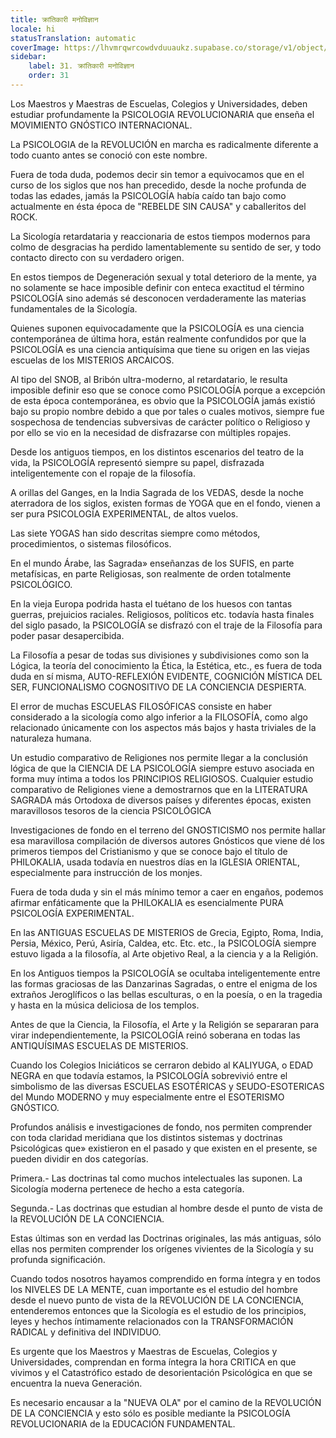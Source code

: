 ```yaml
---
title: क्रांतिकारी मनोविज्ञान
locale: hi
statusTranslation: automatic
coverImage: https://lhvmrqwrcowdvduuaukz.supabase.co/storage/v1/object/public/strapi-uploads/small_cover-educacion-fundamental.webp-2d51a7828a2b1309555be27f7e2a61a0.webp
sidebar:
    label: 31. क्रांतिकारी मनोविज्ञान
    order: 31
---
```

Los Maestros y Maestras de Escuelas, Colegios y Universidades, deben estudiar profundamente la PSICOLOGIA REVOLUCIONARIA que enseña el MOVIMIENTO GNÓSTICO INTERNACIONAL.

La PSICOLOGIA de la REVOLUCIÓN en marcha es radicalmente diferente a todo cuanto antes se conoció con este nombre.

Fuera de toda duda, podemos decir sin temor a equivocamos que en el curso de los siglos que nos han precedido, desde la noche profunda de todas las edades, jamás la PSICOLOGÍA había caído tan bajo como actualmente en ésta época de "REBELDE SIN CAUSA" y caballeritos del ROCK.

La Sicología retardataria y reaccionaria de estos tiempos modernos para colmo de desgracias ha perdido lamentablemente su sentido de ser, y todo contacto directo con su verdadero origen.

En estos tiempos de Degeneración sexual y total deterioro de la mente, ya no solamente se hace imposible definir con enteca exactitud el término PSICOLOGÍA sino además sé desconocen verdaderamente las materias fundamentales de la Sicología.

Quienes suponen equivocadamente que la PSICOLOGÍA es una ciencia contemporánea de última hora, están realmente confundidos por que la PSICOLOGÍA es una ciencia antiquísima que tiene su origen en las viejas escuelas de los MISTERIOS ARCAICOS.

Al tipo del SNOB, al Bribón ultra-moderno, al retardatario, le resulta imposible definir eso que se conoce como PSICOLOGÍA porque a excepción de esta época contemporánea, es obvio que la PSICOLOGÍA jamás existió bajo su propio nombre debido a que por tales o cuales motivos, siempre fue sospechosa de tendencias subversivas de carácter político o Religioso y por ello se vio en la necesidad de disfrazarse con múltiples ropajes.

Desde los antiguos tiempos, en los distintos escenarios del teatro de la vida, la PSICOLOGÍA representó siempre su papel, disfrazada inteligentemente con el ropaje de la filosofía.

A orillas del Ganges, en la India Sagrada de los VEDAS, desde la noche aterradora de los siglos, existen formas de YOGA que en el fondo, vienen a ser pura PSICOLOGÍA EXPERIMENTAL, de altos vuelos.

Las siete YOGAS han sido descritas siempre como métodos, procedimientos, o sistemas filosóficos.

En el mundo Árabe, las Sagrada» enseñanzas de los SUFIS, en parte metafísicas, en parte Religiosas, son realmente de orden totalmente PSICOLÓGICO.

En la vieja Europa podrida hasta el tuétano de los huesos con tantas guerras, prejuicios raciales. Religiosos, políticos etc. todavía hasta finales del siglo pasado, la PSICOLOGÍA se disfrazó con el traje de la Filosofía para poder pasar desapercibida.

La Filosofía a pesar de todas sus divisiones y subdivisiones como son la Lógica, la teoría del conocimiento la Ética, la Estética, etc., es fuera de toda duda en sí misma, AUTO-REFLEXIÓN EVIDENTE, COGNICIÓN MÍSTICA DEL SER, FUNCIONALISMO COGNOSITIVO DE LA CONCIENCIA DESPIERTA.

El error de muchas ESCUELAS FILOSÓFICAS consiste en haber considerado a la sicología como algo inferior a la FILOSOFÍA, como algo relacionado únicamente con los aspectos más bajos y hasta triviales de la naturaleza humana.

Un estudio comparativo de Religiones nos permite llegar a la conclusión lógica de que la CIENCIA DE LA PSICOLOGÍA siempre estuvo asociada en forma muy íntima a todos los PRINCIPIOS RELIGIOSOS. Cualquier estudio comparativo de Religiones viene a demostrarnos que en la LITERATURA SAGRADA más Ortodoxa de diversos países y diferentes épocas, existen maravillosos tesoros de la ciencia PSICOLÓGICA

Investigaciones de fondo en el terreno del GNOSTICISMO nos permite hallar esa maravillosa compilación de diversos autores Gnósticos que viene dé los primeros tiempos del Cristianismo y que se conoce bajo el título de PHILOKALIA, usada todavía en nuestros días en la IGLESIA ORIENTAL, especialmente para instrucción de los monjes.

Fuera de toda duda y sin el más mínimo temor a caer en engaños, podemos afirmar enfáticamente que la PHILOKALIA es esencialmente PURA PSICOLOGÍA EXPERIMENTAL.

En las ANTIGUAS ESCUELAS DE MISTERIOS de Grecia, Egipto, Roma, India, Persia, México, Perú, Asiría, Caldea, etc. Etc. etc., la PSICOLOGÍA siempre estuvo ligada a la filosofía, al Arte objetivo Real, a la ciencia y a la Religión.

En los Antiguos tiempos la PSICOLOGÍA se ocultaba inteligentemente entre las formas graciosas de las Danzarinas Sagradas, o entre el enigma de los extraños Jeroglíficos o las bellas esculturas, o en la poesía, o en la tragedia y hasta en la música deliciosa de los templos.

Antes de que la Ciencia, la Filosofía, el Arte y la Religión se separaran para virar independientemente, la PSICOLOGÍA reinó soberana en todas las ANTIQUÍSIMAS ESCUELAS DE MISTERIOS.

Cuando los Colegios Iniciáticos se cerraron debido al KALIYUGA, o EDAD NEGRA en que todavía estamos, la PSICOLOGÍA sobrevivió entre el simbolismo de las diversas ESCUELAS ESOTÉRICAS y SEUDO-ESOTERICAS del Mundo MODERNO y muy especialmente entre el ESOTERISMO GNÓSTICO.

Profundos análisis e investigaciones de fondo, nos permiten comprender con toda claridad meridiana que los distintos sistemas y doctrinas Psicológicas que» existieron en el pasado y que existen en el presente, se pueden dividir en dos categorías.

Primera.- Las doctrinas tal como muchos intelectuales las suponen. La Sicología moderna pertenece de hecho a esta categoría.

Segunda.- Las doctrinas que estudian al hombre desde el punto de vista de la REVOLUCIÓN DE LA CONCIENCIA.

Estas últimas son en verdad las Doctrinas originales, las más antiguas, sólo ellas nos permiten comprender los orígenes vivientes de la Sicología y su profunda significación.

Cuando todos nosotros hayamos comprendido en forma íntegra y en todos los NIVELES DE LA MENTE, cuan importante es el estudio del hombre desde el nuevo punto de vista de la REVOLUCIÓN DE LA CONCIENCIA, entenderemos entonces que la Sicología es el estudio de los principios, leyes y hechos íntimamente relacionados con la TRANSFORMACIÓN RADICAL y definitiva del INDIVIDUO.

Es urgente que los Maestros y Maestras de Escuelas, Colegios y Universidades, comprendan en forma íntegra la hora CRITICA en que vivimos y el Catastrófico estado de desorientación Psicológica en que se encuentra la nueva Generación.

Es necesario encausar a la "NUEVA OLA" por el camino de la REVOLUCIÓN DE LA CONCIENCIA y esto sólo es posible mediante la PSICOLOGÍA REVOLUCIONARIA de la EDUCACIÓN FUNDAMENTAL.
